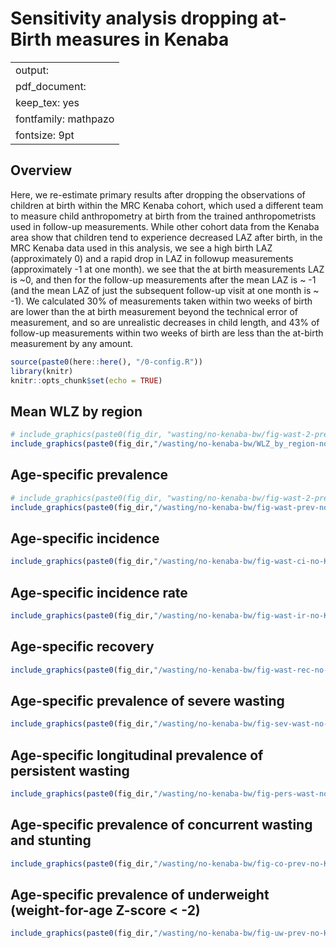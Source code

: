 # Sensitivity analysis dropping at-Birth measures in Kenaba {#no-kenaba}

---
output:
  pdf_document:
    keep_tex: yes
fontfamily: mathpazo
fontsize: 9pt
---

\raggedright

## Overview

Here, we re-estimate primary results after dropping the observations of children at birth within the MRC Kenaba cohort, which used a different team to measure child anthropometry at birth from the trained anthropometrists used in follow-up measurements. While other cohort data from the Kenaba area show that children tend to experience decreased LAZ after birth, in the MRC Kenaba data used in this analysis, we see a high birth LAZ (approximately 0) and a rapid drop in LAZ in followup measurements (approximately -1 at one month).
we see that the at birth measurements LAZ is ~0, and then for the follow-up measurements after the mean LAZ is ~ -1 (and the mean LAZ of just the subsequent follow-up visit at one month is ~ -1). We calculated 30% of measurements taken within two weeks of birth are lower than the at birth measurement beyond the technical error of measurement, and so are unrealistic decreases in child length, and 43% of follow-up measurements within two weeks of birth are less than the at-birth measurement by any amount. 


```r
source(paste0(here::here(), "/0-config.R"))
library(knitr)
knitr::opts_chunk$set(echo = TRUE)

```

## Mean WLZ by region

```r
# include_graphics(paste0(fig_dir, "wasting/no-kenaba-bw/fig-wast-2-prev-overall_region--allage-primary-no-Kenaba-BW.png"))
include_graphics(paste0(fig_dir,"/wasting/no-kenaba-bw/WLZ_by_region-no-Kenaba-BW.png"))
```

## Age-specific prevalence

```r
# include_graphics(paste0(fig_dir, "wasting/no-kenaba-bw/fig-wast-2-prev-overall_region--allage-primary-no-Kenaba-BW.png"))
include_graphics(paste0(fig_dir,"/wasting/no-kenaba-bw/fig-wast-prev-no-Kenaba-BW.png"))
```



## Age-specific incidence

```r
include_graphics(paste0(fig_dir,"/wasting/no-kenaba-bw/fig-wast-ci-no-Kenaba-BW.png"))

```

## Age-specific incidence rate

```r
include_graphics(paste0(fig_dir,"/wasting/no-kenaba-bw/fig-wast-ir-no-Kenaba-BW.png"))

```

## Age-specific recovery

```r
include_graphics(paste0(fig_dir,"/wasting/no-kenaba-bw/fig-wast-rec-no-Kenaba-BW.png"))

```

## Age-specific prevalence of severe wasting

```r
include_graphics(paste0(fig_dir,"/wasting/no-kenaba-bw/fig-sev-wast-no-Kenaba-BW.png"))

```

## Age-specific longitudinal prevalence of persistent wasting

```r
include_graphics(paste0(fig_dir,"/wasting/no-kenaba-bw/fig-pers-wast-no-Kenaba-BW.png"))

```

## Age-specific prevalence of concurrent wasting and stunting

```r
include_graphics(paste0(fig_dir,"/wasting/no-kenaba-bw/fig-co-prev-no-Kenaba-BW.png"))

```

## Age-specific prevalence of underweight (weight-for-age Z-score < -2)

```r
include_graphics(paste0(fig_dir,"/wasting/no-kenaba-bw/fig-uw-prev-no-Kenaba-BW.png"))

```


